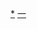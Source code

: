 {{Navbox 
|name  = 蛋白质一级结构
|title = [[蛋白质一级结构]]与对应的[[翻译后修饰]]
|listclass = hlist
|state = {{{state|autocollapse}}}

|group1 = 总览
|list1 = 
* [[肽键]]
* [[蛋白质生物合成]]
* [[蛋白酶解]]
* [[外消旋]]
* [[N-O酰基转移]]

|group2 = [[N端]]修饰
|list2 = 
* [[乙酰化]]
* [[氨甲酰化]]
* [[甲酰化]]
* [[糖化]]
* [[甲基化]]
* [[豆蔻酰化]]（甘氨酸）

|group3 = [[C端]]修饰
|list3 = 
* [[酰胺|酰胺化]]
* [[糖磷脂酰肌醇|糖基化磷脂酰肌醇（GPI）]]
* [[O-甲基化]]

|group4 = 单个特定的<br>[[氨基酸]]修饰
|list4 =  {{Navbox subgroup

  |group5= [[丝氨酸]]/[[苏氨酸]] 
  |list5=  
* [[磷酸化]]
* [[糖基化]]
* [[组氨酸氨裂解酶|亚甲基-咪唑啉（MIO）结构]]

  |group6= [[酪氨酸]]
  |list6=  
* [[磷酸化]]
* {{le|酪氨酸硫酸化|Tyrosine sulfation|硫酸化}}
* [[卟啉|卟啉环连接]]
* {{le|黄素基|Flavin group|黄素连接}}
* {{le|多巴醌|Topaquinone|多巴醌（TPQ）结构}}

  |group7= [[半胱氨酸]]
  |list7=  
* {{le|棕榈酰化|Palmitoylation}}
* {{le|异戊二烯化|Prenylation}}

  |group8= [[天冬氨酸]]
  |list8=  
* {{le|脱酰胺|Deamidation|琥珀酰亚胺结构}}

  |group9= [[谷氨酸]]
  |list9=  
* [[羧化]]
* [[甲基化]]
* {{le|聚谷氨酰化|Polyglutamylation}}
* [[聚甘氨酰化]]

  |group10=[[天冬酰胺]]
  |list10= 
* {{le|脱酰胺|Deamidation}}
* [[糖基化]]

  |group11=[[谷氨酰胺]]
  |list11= 
* {{le|转谷氨酰胺化|Transglutaminase}}

  |group12=[[赖氨酸]]
  |list12= 
* [[甲基化]]
* [[乙酰化]]
* [[酰化]]
* [[羟基化]]
* [[泛素化]]
* [[泛素相关小修饰蛋白|泛素相关小修饰蛋白化]]
* [[二磷酸腺苷核糖基化|ADP-核糖基化]]
* [[脱氨基]]
* [[ε-醛赖氨酸|氧化脱氨成醛]]
* [[O-糖基化|''O''-糖基化]]
* [[亚胺|亚胺结构]]
* [[糖化]]
* [[氨甲酰化]]

  |group13=[[精氨酸]]
  |list13= 
* [[瓜氨酸化]]
* [[甲基化]]
* [[二磷酸腺苷核糖基化|ADP-核糖基化]]

  |group14=[[脯氨酸]] 
  |list14= 
* [[羟基化]]

  |group15=[[组氨酸]] 
  |list15= 
* [[白喉酰胺]]结构

  |group16=[[色氨酸]] 
  |list16= 
* [[糖基化#C-甘露糖基化|C-甘露糖基化]]
}} 

|group5= 两个[[氨基酸]]<br>之间的交联
|list5=  {{Navbox subgroup

  |group1= [[半胱氨酸]]–[[半胱氨酸]]
  |list1= 
* [[雙硫鍵|二硫键]]

  |group2= [[甲硫氨酸]]–[[羟赖氨酸]] 
  |list2= 
* [[烃基硫亚胺键]]

  |group3 = [[赖氨酸]]–[[酪氨酰醌]]
  |list3 = 
* [[赖氨酸酪氨酸醌|赖氨酸酪氨酸醌（LTQ）结构]]

  |group4 = [[色氨酸]]–[[色氨酰醌]]
  |list4 = 
* [[色氨酸色氨酰醌|色氨酸色氨酰醌（TTQ）结构]]
}}

|group6= 三个[[氨基酸]]<br>之间的交联<br>（通常为<br>发色团结构）
|list6=  {{Navbox subgroup
  |group1= [[丝氨酸]]–[[酪氨酸]]–[[甘氨酸]]
  |list1= 
* [[绿色荧光蛋白|对羟苄基-咪唑啉酮结构]]

  |group2= [[组氨酸]]–[[酪氨酸]]–[[甘氨酸]]
  |list2= 
* [[Kaede|4-对羟苄基-5-咪唑啉酮结构]]<!--请在Kaede蛋白有正式中文译名之后更换以上链接名称。-->
}}

|group7= 四个[[氨基酸]]<br>之间的交联
|list7=  {{Navbox subgroup
  |group1= [[ε-醛赖氨酸]]–[[ε-醛赖氨酸]]–[[ε-醛赖氨酸]]–[[赖氨酸]]
  |list1= 
* [[锁链素]]
}}

|below = <div style="float:left;">
[[template:氨基酸|←氨基酸]]
</div>
<div style="float:right;">
[[template:蛋白质二级结构|二级结构→]]
</div>
}}<noinclude>

[[Category:蛋白质结构|*]]
[[Category:蛋白质生物合成模板|一]]
</noinclude>